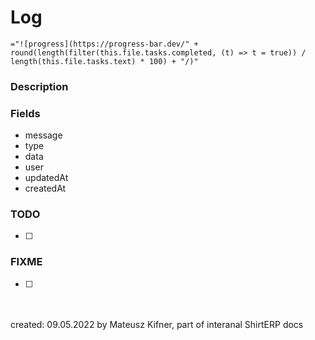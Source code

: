 
<Meta title="ShirtERP/Models/Log" />

# Log

`="![progress](https://progress-bar.dev/" + round(length(filter(this.file.tasks.completed, (t) => t = true)) / length(this.file.tasks.text) * 100) + "/)"`

### Description

### Fields

- message
- type
- data
- user
- updatedAt
- createdAt

### TODO

- [ ]

### FIXME

- [ ]

<br />
<br />
created: 09.05.2022 by Mateusz Kifner, part of interanal ShirtERP docs
